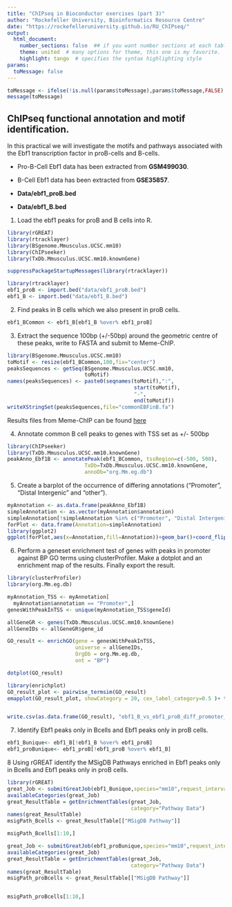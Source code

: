 ```yaml
---
title: "ChIPseq in Bioconductor exercises (part 3)"
author: "Rockefeller University, Bioinformatics Resource Centre"
date: "https://rockefelleruniversity.github.io/RU_ChIPseq/"
output: 
  html_document:
    number_sections: false  ## if you want number sections at each table header
    theme: united  # many options for theme, this one is my favorite.
    highlight: tango  # specifies the syntax highlighting style
params:
  toMessage: false    
---
```


```r
toMessage <- ifelse(!is.null(params$toMessage),params$toMessage,FALSE)
message(toMessage)
```


## ChIPseq functional annotation and motif identification.

In this practical we will investigate the motifs and pathways associated with the Ebf1 transcription factor in proB-cells and B-cells.

* Pro-B-Cell Ebf1 data has been extracted from **GSM499030**.
* B-Cell Ebf1 data has been extracted from **GSE35857**.

* **Data/ebf1_proB.bed**
* **Data/ebf1_B.bed**

1. Load the ebf1 peaks for proB and B cells into R.

```r
library(rGREAT)
library(rtracklayer)
library(BSgenome.Mmusculus.UCSC.mm10)
library(ChIPseeker)
library(TxDb.Mmusculus.UCSC.mm10.knownGene)
```

```r
suppressPackageStartupMessages(library(rtracklayer))

library(rtracklayer)
ebf1_proB <- import.bed("data/ebf1_proB.bed")
ebf1_B <- import.bed("data/ebf1_B.bed")
```

2. Find peaks in B cells which we also present in proB cells.

```r
ebf1_BCommon <- ebf1_B[ebf1_B %over% ebf1_proB]

```

3. Extract the sequence 100bp (+/-50bp) around the geometric centre of these peaks, write to FASTA and submit to Meme-ChIP.

```r
library(BSgenome.Mmusculus.UCSC.mm10)
toMotif <- resize(ebf1_BCommon,100,fix="center")
peaksSequences <- getSeq(BSgenome.Mmusculus.UCSC.mm10,
                         toMotif)
names(peaksSequences) <- paste0(seqnames(toMotif),":",
                                         start(toMotif),
                                         "-",
                                         end(toMotif))
writeXStringSet(peaksSequences,file="commonEBFinB.fa")

```

Results files from Meme-ChIP can be found [here](http://rockefelleruniversity.github.io/ebf1_motif/meme-chip.html)

4. Annotate common B cell peaks to genes with TSS set as +/- 500bp

```r
library(ChIPseeker)
library(TxDb.Mmusculus.UCSC.mm10.knownGene)
peakAnno_Ebf1B <- annotatePeak(ebf1_BCommon, tssRegion=c(-500, 500), 
                         TxDb=TxDb.Mmusculus.UCSC.mm10.knownGene, 
                         annoDb="org.Mm.eg.db")
```

5. Create a barplot of the occurrence of differing annotations ("Promoter", "Distal Intergenic"  and "other"). 

```r
myAnnotation <- as.data.frame(peakAnno_Ebf1B)
simpleAnnotation <- as.vector(myAnnotation$annotation)
simpleAnnotation[!simpleAnnotation %in% c("Promoter", "Distal Intergenic")] <- "other"
forPlot <- data.frame(Annotation=simpleAnnotation)
library(ggplot2)
ggplot(forPlot,aes(x=Annotation,fill=Annotation))+geom_bar()+coord_flip()+theme_bw()+ggtitle("Simple distribution of B-cell Ebf1 binding sites")
```

6. Perform a geneset enrichment test of genes with peaks in promoter against BP GO terms using clusterProfiler. Make a dotplot and an enrichment map of the results. Finally export the result. 
```r
library(clusterProfiler)
library(org.Mm.eg.db)

myAnnotation_TSS <- myAnnotation[
  myAnnotation$annotation == "Promoter",]
genesWithPeakInTSS <- unique(myAnnotation_TSS$geneId)

allGeneGR <- genes(TxDb.Mmusculus.UCSC.mm10.knownGene)
allGeneIDs <- allGeneGR$gene_id

GO_result <- enrichGO(gene = genesWithPeakInTSS, 
                      universe = allGeneIDs,
                      OrgDb = org.Mm.eg.db,
                      ont = "BP")

dotplot(GO_result)

library(enrichplot)
GO_result_plot <- pairwise_termsim(GO_result)
emapplot(GO_result_plot, showCategory = 20, cex_label_category=0.5 )+ theme(text = element_text(size = 10)) 


write.csv(as.data.frame(GO_result), "ebf1_B_vs_ebf1_proB_diff_promoter_peaks_GOterm.csv")

```

7. Identify Ebf1 peaks only in Bcells and Ebf1 peaks only in proB cells.


```r
ebf1_Bunique<- ebf1_B[!ebf1_B %over% ebf1_proB]
ebf1_proBunique<- ebf1_proB[!ebf1_proB %over% ebf1_B]

```

8 Using rGREAT identify the MSigDB Pathways enriched in Ebf1 peaks  only in Bcells and Ebf1 peaks only in proB cells.


```r
library(rGREAT)
great_Job <- submitGreatJob(ebf1_Bunique,species="mm10",request_interval=1,version = "3.0.0")
availableCategories(great_Job)
great_ResultTable = getEnrichmentTables(great_Job,
                                        category="Pathway Data")
names(great_ResultTable)
msigPath_Bcells <- great_ResultTable[["MSigDB Pathway"]]

msigPath_Bcells[1:10,]

great_Job <- submitGreatJob(ebf1_proBunique,species="mm10",request_interval=1,version = "3.0.0")
availableCategories(great_Job)
great_ResultTable = getEnrichmentTables(great_Job,
                                        category="Pathway Data")
names(great_ResultTable)
msigPath_proBcells <- great_ResultTable[["MSigDB Pathway"]]


msigPath_proBcells[1:10,]
```
